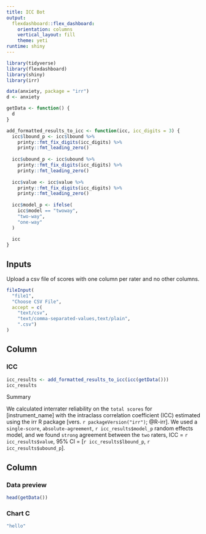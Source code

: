 ```yaml
---
title: ICC Bot
output: 
  flexdashboard::flex_dashboard:
    orientation: columns
    vertical_layout: fill
    theme: yeti
runtime: shiny
---
```


```r
library(tidyverse)
library(flexdashboard)
library(shiny)
library(irr)

data(anxiety, package = "irr")
d <- anxiety

getData <- function() {
  d
}

add_formatted_results_to_icc <- function(icc, icc_digits = 3) {
  icc$lbound_p <- icc$lbound %>% 
    printy::fmt_fix_digits(icc_digits) %>% 
    printy::fmt_leading_zero()
  
  icc$ubound_p <- icc$ubound %>% 
    printy::fmt_fix_digits(icc_digits) %>% 
    printy::fmt_leading_zero()
  
  icc$value <- icc$value %>% 
    printy::fmt_fix_digits(icc_digits) %>% 
    printy::fmt_leading_zero()
  
  icc$model_p <- ifelse(
    icc$model == "twoway", 
    "two-way", 
    "one-way"
  )
  
  icc
}
```



Inputs {.sidebar}
-----------------------------------------------------------------------

Upload a csv file of scores with one column per rater and no other columns.

```r
fileInput(
  "file1", 
  "Choose CSV File", 
  accept = c(
    "text/csv",
    "text/comma-separated-values,text/plain",
    ".csv")
)
```


Column {data-width=650}
-----------------------------------------------------------------------

### ICC

```r
icc_results <- add_formatted_results_to_icc(icc(getData()))
icc_results
```

Summary

We calculated interrater reliability on the `total scores` for 
[instrument_name] with the intraclass correlation coefficient (ICC)
estimated using the irr R package [vers. `r packageVersion("irr")`;
@R-irr]. We used a `single-score`, `absolute-agreement`, `r icc_results$model_p`
random effects model, and we found `strong` agreement between the `two`
raters, ICC = `r icc_results$value`, 95% CI = [`r icc_results$lbound_p`,
`r icc_results$ubound_p`].


Column {data-width=350}
-----------------------------------------------------------------------

### Data preview


```r
head(getData())
```

### Chart C

```r
"hello"
```

